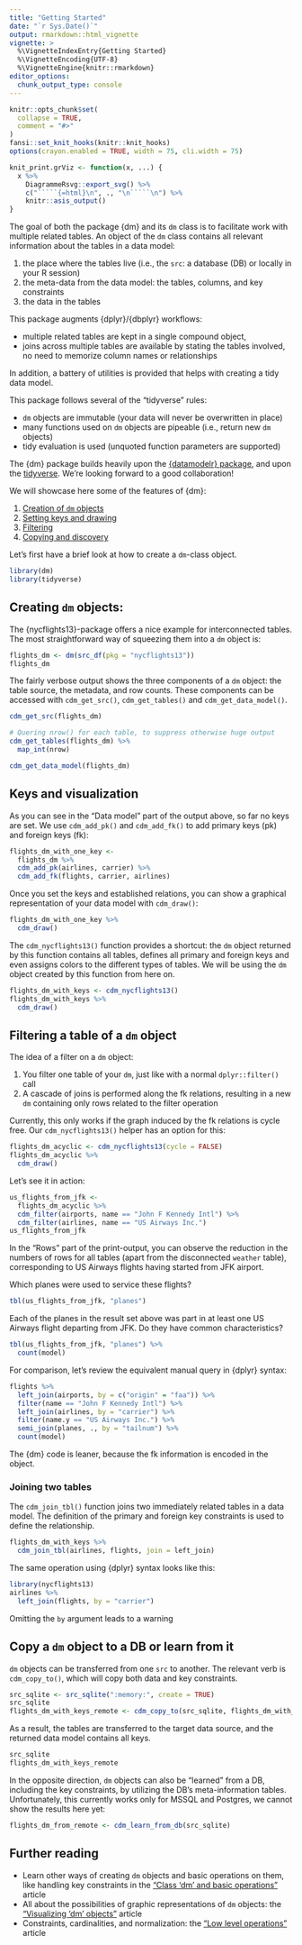 ```yaml
---
title: "Getting Started"
date: "`r Sys.Date()`"
output: rmarkdown::html_vignette
vignette: >
  %\VignetteIndexEntry{Getting Started}
  %\VignetteEncoding{UTF-8}
  %\VignetteEngine{knitr::rmarkdown}
editor_options: 
  chunk_output_type: console
---
```


```r
knitr::opts_chunk$set(
  collapse = TRUE,
  comment = "#>"
)
fansi::set_knit_hooks(knitr::knit_hooks)
options(crayon.enabled = TRUE, width = 75, cli.width = 75)

knit_print.grViz <- function(x, ...) {
  x %>% 
    DiagrammeRsvg::export_svg() %>% 
    c("`````{=html}\n", ., "\n`````\n") %>% 
    knitr::asis_output()
}
```

The goal of both the package {dm} and its `dm` class is to facilitate work with multiple related tables.
An object of the `dm` class contains all relevant information about the tables in a data model:

1. the place where the tables live (i.e., the `src`: a database (DB) or locally in your R session)
1. the meta-data from the data model: the tables, columns, and key constraints
1. the data in the tables

This package augments {dplyr}/{dbplyr} workflows:

- multiple related tables are kept in a single compound object,
- joins across multiple tables are available by stating the tables involved, no need to memorize column names or relationships

In addition, a battery of utilities is provided that helps with creating a tidy data model.

This package follows several of the "tidyverse" rules:

- `dm` objects are immutable (your data will never be overwritten in place)
- many functions used on `dm` objects are pipeable (i.e., return new `dm` objects)
- tidy evaluation is used (unquoted function parameters are supported)

The {dm} package builds heavily upon the [{datamodelr} package](https://github.com/bergant/datamodelr), and upon the [tidyverse](https://www.tidyverse.org/).
We're looking forward to a good collaboration!

We will showcase here some of the features of {dm}:

1. [Creation of `dm` objects](#create)
1. [Setting keys and drawing](#keys)
1. [Filtering](#filter)
1. [Copying and discovery](#copy)

Let's first have a brief look at how to create a `dm`-class object.

```r
library(dm)
library(tidyverse)
```


## Creating `dm` objects: {#create}

The {nycflights13}-package offers a nice example for interconnected tables.
The most straightforward way of squeezing them into a `dm` object is:

```r
flights_dm <- dm(src_df(pkg = "nycflights13"))
flights_dm
```

The fairly verbose output shows the three components of a `dm` object: the table source, the metadata, and row counts.
These components can be accessed with `cdm_get_src()`, `cdm_get_tables()` and `cdm_get_data_model()`.

```r
cdm_get_src(flights_dm)
```


```r
# Quering nrow() for each table, to suppress otherwise huge output
cdm_get_tables(flights_dm) %>% 
  map_int(nrow)
```


```r
cdm_get_data_model(flights_dm)
```


## Keys and visualization {#keys}

As you can see in the "Data model" part of the output above, so far no keys are set.
We use `cdm_add_pk()` and `cdm_add_fk()` to add primary keys (pk) and foreign keys (fk):

```r
flights_dm_with_one_key <- 
  flights_dm %>% 
  cdm_add_pk(airlines, carrier) %>% 
  cdm_add_fk(flights, carrier, airlines)
```

Once you set the keys and established relations, you can show a graphical representation of your data model with `cdm_draw()`:

```r
flights_dm_with_one_key %>% 
  cdm_draw()
```

The `cdm_nycflights13()` function provides a shortcut: the `dm` object returned by this function contains all tables, defines all primary and foreign keys and even assigns colors to the different types of tables.
We will be using the `dm` object created by this function from here on.

```r
flights_dm_with_keys <- cdm_nycflights13()
flights_dm_with_keys %>% 
  cdm_draw()
```


## Filtering a table of a `dm` object {#filter}

The idea of a filter on a `dm` object:

1. You filter one table of your `dm`, just like with a normal `dplyr::filter()` call
2. A cascade of joins is performed along the fk relations, resulting in a new `dm` containing only rows related to the filter operation

Currently, this only works if the graph induced by the fk relations is cycle free.
Our `cdm_nycflights13()` helper has an option for this:

```r
flights_dm_acyclic <- cdm_nycflights13(cycle = FALSE)
flights_dm_acyclic %>% 
  cdm_draw()
```

Let's see it in action:

```r
us_flights_from_jfk <- 
  flights_dm_acyclic %>%
  cdm_filter(airports, name == "John F Kennedy Intl") %>% 
  cdm_filter(airlines, name == "US Airways Inc.")
us_flights_from_jfk
```

In the "Rows" part of the print-output, you can observe the reduction in the numbers of rows for all tables (apart from the disconnected `weather` table), corresponding to US Airways flights having started from JFK airport.

Which planes were used to service these flights?

```r
tbl(us_flights_from_jfk, "planes")
```

Each of the planes in the result set above was part in at least one US Airways flight departing from JFK.
Do they have common characteristics?

```r
tbl(us_flights_from_jfk, "planes") %>% 
  count(model)
```

For comparison, let's review the equivalent manual query in {dplyr} syntax:

```r
flights %>% 
  left_join(airports, by = c("origin" = "faa")) %>% 
  filter(name == "John F Kennedy Intl") %>%
  left_join(airlines, by = "carrier") %>% 
  filter(name.y == "US Airways Inc.") %>%
  semi_join(planes, ., by = "tailnum") %>% 
  count(model)
```

The {dm} code is leaner, because the fk information is encoded in the object.

### Joining two tables {#join}

The `cdm_join_tbl()` function joins two immediately related tables in a data model.
The definition of the primary and foreign key constraints is used to define the relationship.

```r
flights_dm_with_keys %>%
  cdm_join_tbl(airlines, flights, join = left_join)
```

The same operation using {dplyr} syntax looks like this:

```r
library(nycflights13)
airlines %>% 
  left_join(flights, by = "carrier")
```

Omitting the `by` argument leads to a warning

## Copy a `dm` object to a DB or learn from it {#copy}

`dm` objects can be transferred from one `src` to another.
The relevant verb is `cdm_copy_to()`, which will copy both data and key constraints.

```r
src_sqlite <- src_sqlite(":memory:", create = TRUE)
src_sqlite
flights_dm_with_keys_remote <- cdm_copy_to(src_sqlite, flights_dm_with_keys)
```

As a result, the tables are transferred to the target data source, and the returned data model contains all keys.

```r
src_sqlite
flights_dm_with_keys_remote
```

In the opposite direction, `dm` objects can also be "learned" from a DB, including the key constraints, by utilizing the DB's meta-information tables.
Unfortunately, this currently works only for MSSQL and Postgres, we cannot show the results here yet:

```r
flights_dm_from_remote <- cdm_learn_from_db(src_sqlite)
```

## Further reading

- Learn other ways of creating `dm` objects and basic operations on them, like handling key constraints in the ["Class 'dm' and basic operations"](https://krlmlr.github.io/dm/articles/dm-class-and-basic-operations.html) article
- All about the possibilities of graphic representations of `dm` objects: the ["Visualizing 'dm' objects"](https://krlmlr.github.io/dm/articles/dm-visualization.html) article
- Constraints, cardinalities, and normalization: the ["Low level operations"](https://krlmlr.github.io/dm/articles/dm-low-level.html) article
